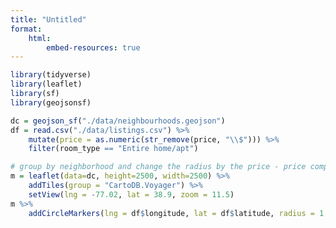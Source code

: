 ```yaml
---
title: "Untitled"
format:
    html:
        embed-resources: true
---
```


```r
library(tidyverse)
library(leaflet)
library(sf)
library(geojsonsf)

dc = geojson_sf("./data/neighbourhoods.geojson")
df = read.csv("./data/listings.csv") %>%
    mutate(price = as.numeric(str_remove(price, "\\$"))) %>%
    filter(room_type == "Entire home/apt")
```

```r
# group by neighborhood and change the radius by the price - price comparison
m = leaflet(data=dc, height=2500, width=2500) %>%
    addTiles(group = "CartoDB.Voyager") %>%
    setView(lng = -77.02, lat = 38.9, zoom = 11.5)
m %>%
    addCircleMarkers(lng = df$longitude, lat = df$latitude, radius = 1.5, label = df$price, fillOpacity = 1, opacity = 1, color = "red", stroke = FALSE)
```